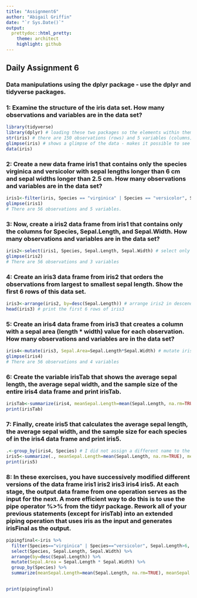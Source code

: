 ```yaml
---
title: "Assignment6"
author: "Abigail Griffin"
date: "`r Sys.Date()`"
output:
  prettydoc::html_pretty:
    theme: architect
    highlight: github
---
```

## Daily Assignment 6

### Data manipulations using the dplyr package - use the dplyr and tidyverse packages.
### 1: Examine the structure of the iris data set. How many observations and variables are in the data set?
```r
library(tidyverse)
library(dplyr) # loading these two packages so the elements within them I use are functional
str(iris) # there are 150 observations (rows) and 5 variables (columns)
glimpse(iris) # shows a glimpse of the data - makes it possible to see every column in df
data(iris)
```
### 2: Create a new data frame iris1 that contains only the species virginica and versicolor with sepal lengths longer than 6 cm and sepal widths longer than 2.5 cm. How many observations and variables are in the data set?
```r
iris1<-filter(iris, Species == "virginica" | Species == "versicolor", Sepal.Length>6, Sepal.Width>2.5) # filter out according to these variables # species must be "virginica" OR ( | ) "versicolor" AND must be >2.5 but <6. I had to correct my code here. I had: iris1<-filter(iris, Species == c("virginica","versicolor"), Sepal.Length>6, Sepal.Width>2.5). This was incorrect as the double equals / combination excluded half the values. This is due to the fact that == requires vectors to be of the same length. When Species == is done separately and separated by |, it returns the correct df. Alternatively I could have used %in% operator for vectors of different lengths.
glimpse(iris1)
# There are 56 observations and 5 variables.
```
### 3: Now, create a iris2 data frame from iris1 that contains only the columns for Species, Sepal.Length, and Sepal.Width. How many observations and variables are in the data set?
```r
iris2<-select(iris1, Species, Sepal.Length, Sepal.Width) # select only these columns from iris1, assign this new df to iris2
glimpse(iris2)
# There are 56 observations and 3 variables
```
### 4: Create an iris3 data frame from iris2 that orders the observations from largest to smallest sepal length. Show the first 6 rows of this data set.
```r
iris3<-arrange(iris2, by=desc(Sepal.Length)) # arrange iris2 in descending order and assign this df the name iris3
head(iris3) # print the first 6 rows of iris3
```
### 5: Create an iris4 data frame from iris3 that creates a column with a sepal area (length * width) value for each observation. How many observations and variables are in the data set?
```r
iris4<-mutate(iris3, Sepal.Area=Sepal.Length*Sepal.Width) # mutate iris 3 by adding a Sepal.Area column with these conditions
glimpse(iris4)
# There are 56 observations and 4 variables
```
### 6: Create the variable irisTab that shows the average sepal length, the average sepal width, and the sample size of the entire iris4 data frame and print irisTab.
```r
irisTab<-summarize(iris4, meanSepal.Length=mean(Sepal.Length, na.rm=TRUE), meanSepal.Width=mean(Sepal.Width, na.rm=TRUE), SampleSize=n())
print(irisTab)
```
### 7: Finally, create iris5 that calculates the average sepal length, the average sepal width, and the sample size for each species of in the iris4 data frame and print iris5.
```r
.<-group_by(iris4, Species) # I did not assign a different name to the grouped variables as the answer key did, instead put summarize afterwards. I changed this so iris5 would print the summary, but the output is still the same.
iris5<-summarize(., meanSepal.Length=mean(Sepal.Length, na.rm=TRUE), meanSepal.Width=mean(Sepal.Width, na.rm=TRUE), SampleSize=n())
print(iris5)
```
### 8: In these exercises, you have successively modified different versions of the data frame iris1 iris2 iris3 iris4 iris5. At each stage, the output data frame from one operation serves as the input for the next. A more efficient way to do this is to use the pipe operator %>% from the tidyr package. Rework all of your previous statements (except for irisTab) into an extended piping operation that uses iris as the input and generates irisFinal as the output.
```r
pipingfinal<-iris %>%
  filter(Species=="virginica" | Species=="versicolor", Sepal.Length>6, Sepal.Width>2.5) %>% # answer key used %in% operator 
  select(Species, Sepal.Length, Sepal.Width) %>%
  arrange(by=desc(Sepal.Length)) %>%
  mutate(Sepal.Area = Sepal.Length * Sepal.Width) %>%
  group_by(Species) %>%
  summarize(meanSepal.Length=mean(Sepal.Length, na.rm=TRUE), meanSepal.Width=mean(Sepal.Width, na.rm=TRUE), SampleSize=n())
  

print(pipingfinal)
```

